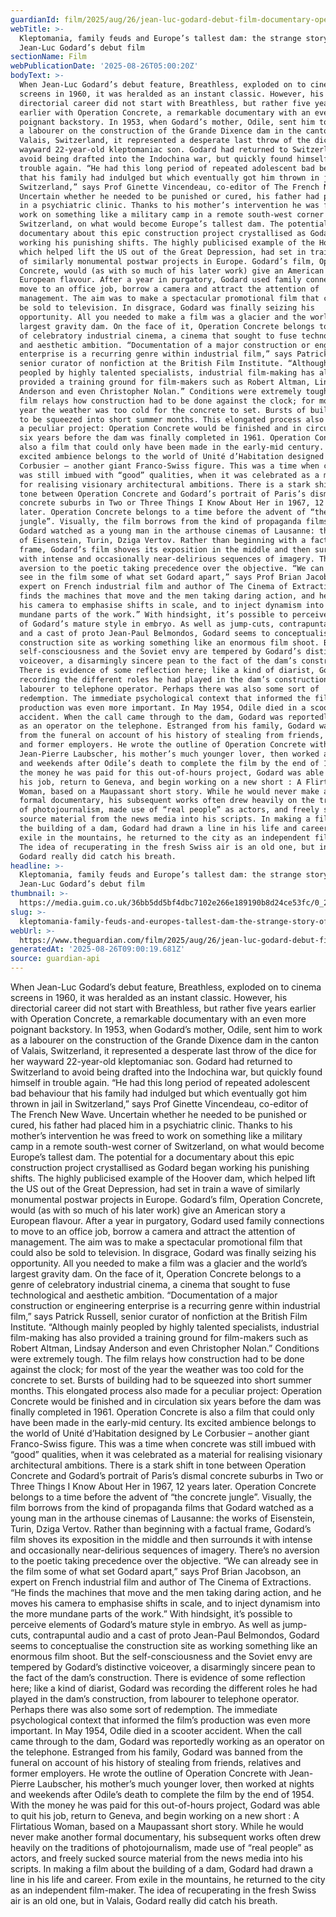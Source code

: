 ```yaml
---
guardianId: film/2025/aug/26/jean-luc-godard-debut-film-documentary-operation-concrete
webTitle: >-
  Kleptomania, family feuds and Europe’s tallest dam: the strange story of
  Jean-Luc Godard’s debut film
sectionName: Film
webPublicationDate: '2025-08-26T05:00:20Z'
bodyText: >-
  When Jean-Luc Godard’s debut feature, Breathless, exploded on to cinema
  screens in 1960, it was heralded as an instant classic. However, his
  directorial career did not start with Breathless, but rather five years
  earlier with Operation Concrete, a remarkable documentary with an even more
  poignant backstory. In 1953, when Godard’s mother, Odile, sent him to work as
  a labourer on the construction of the Grande Dixence dam in the canton of
  Valais, Switzerland, it represented a desperate last throw of the dice for her
  wayward 22-year-old kleptomaniac son. Godard had returned to Switzerland to
  avoid being drafted into the Indochina war, but quickly found himself in
  trouble again. “He had this long period of repeated adolescent bad behaviour
  that his family had indulged but which eventually got him thrown in jail in
  Switzerland,” says Prof Ginette Vincendeau, co-editor of The French New Wave.
  Uncertain whether he needed to be punished or cured, his father had placed him
  in a psychiatric clinic. Thanks to his mother’s intervention he was freed to
  work on something like a military camp in a remote south-west corner of
  Switzerland, on what would become Europe’s tallest dam. The potential for a
  documentary about this epic construction project crystallised as Godard began
  working his punishing shifts. The highly publicised example of the Hoover dam,
  which helped lift the US out of the Great Depression, had set in train a wave
  of similarly monumental postwar projects in Europe. Godard’s film, Operation
  Concrete, would (as with so much of his later work) give an American story a
  European flavour. After a year in purgatory, Godard used family connections to
  move to an office job, borrow a camera and attract the attention of
  management. The aim was to make a spectacular promotional film that could also
  be sold to television. In disgrace, Godard was finally seizing his
  opportunity. All you needed to make a film was a glacier and the world’s
  largest gravity dam. On the face of it, Operation Concrete belongs to a genre
  of celebratory industrial cinema, a cinema that sought to fuse technological
  and aesthetic ambition. “Documentation of a major construction or engineering
  enterprise is a recurring genre within industrial film,” says Patrick Russell,
  senior curator of nonfiction at the British Film Institute. “Although mainly
  peopled by highly talented specialists, industrial film-making has also
  provided a training ground for film-makers such as Robert Altman, Lindsay
  Anderson and even Christopher Nolan.” Conditions were extremely tough. The
  film relays how construction had to be done against the clock; for most of the
  year the weather was too cold for the concrete to set. Bursts of building had
  to be squeezed into short summer months. This elongated process also made for
  a peculiar project: Operation Concrete would be finished and in circulation
  six years before the dam was finally completed in 1961. Operation Concrete is
  also a film that could only have been made in the early-mid century. Its
  excited ambience belongs to the world of Unité d’Habitation designed by Le
  Corbusier – another giant Franco-Swiss figure. This was a time when concrete
  was still imbued with “good” qualities, when it was celebrated as a material
  for realising visionary architectural ambitions. There is a stark shift in
  tone between Operation Concrete and Godard’s portrait of Paris’s dismal
  concrete suburbs in Two or Three Things I Know About Her in 1967, 12 years
  later. Operation Concrete belongs to a time before the advent of “the concrete
  jungle”. Visually, the film borrows from the kind of propaganda films that
  Godard watched as a young man in the arthouse cinemas of Lausanne: the works
  of Eisenstein, Turin, Dziga Vertov. Rather than beginning with a factual
  frame, Godard’s film shoves its exposition in the middle and then surrounds it
  with intense and occasionally near-delirious sequences of imagery. There’s no
  aversion to the poetic taking precedence over the objective. “We can already
  see in the film some of what set Godard apart,” says Prof Brian Jacobson, an
  expert on French industrial film and author of The Cinema of Extractions. “He
  finds the machines that move and the men taking daring action, and he moves
  his camera to emphasise shifts in scale, and to inject dynamism into the more
  mundane parts of the work.” With hindsight, it’s possible to perceive elements
  of Godard’s mature style in embryo. As well as jump-cuts, contrapuntal audio
  and a cast of proto Jean-Paul Belmondos, Godard seems to conceptualise the
  construction site as working something like an enormous film shoot. But the
  self-consciousness and the Soviet envy are tempered by Godard’s distinctive
  voiceover, a disarmingly sincere pean to the fact of the dam’s construction.
  There is evidence of some reflection here; like a kind of diarist, Godard was
  recording the different roles he had played in the dam’s construction, from
  labourer to telephone operator. Perhaps there was also some sort of
  redemption. The immediate psychological context that informed the film’s
  production was even more important. In May 1954, Odile died in a scooter
  accident. When the call came through to the dam, Godard was reportedly working
  as an operator on the telephone. Estranged from his family, Godard was banned
  from the funeral on account of his history of stealing from friends, relatives
  and former employers. He wrote the outline of Operation Concrete with
  Jean-Pierre Laubscher, his mother’s much younger lover, then worked at nights
  and weekends after Odile’s death to complete the film by the end of 1954. With
  the money he was paid for this out-of-hours project, Godard was able to quit
  his job, return to Geneva, and begin working on a new short : A Flirtatious
  Woman, based on a Maupassant short story. While he would never make another
  formal documentary, his subsequent works often drew heavily on the traditions
  of photojournalism, made use of “real people” as actors, and freely sucked
  source material from the news media into his scripts. In making a film about
  the building of a dam, Godard had drawn a line in his life and career. From
  exile in the mountains, he returned to the city as an independent film-maker.
  The idea of recuperating in the fresh Swiss air is an old one, but in Valais,
  Godard really did catch his breath.
headline: >-
  Kleptomania, family feuds and Europe’s tallest dam: the strange story of
  Jean-Luc Godard’s debut film
thumbnail: >-
  https://media.guim.co.uk/36bb5dd5bf4dbc7102e266e189190b8d24ce53fc/0_2219_5005_4004/500.jpg
slug: >-
  kleptomania-family-feuds-and-europes-tallest-dam-the-strange-story-of-jean-luc-godards-debut-film
webUrl: >-
  https://www.theguardian.com/film/2025/aug/26/jean-luc-godard-debut-film-documentary-operation-concrete
generatedAt: '2025-08-26T09:00:19.681Z'
source: guardian-api
---
```

When Jean-Luc Godard’s debut feature, Breathless, exploded on to cinema screens in 1960, it was heralded as an instant classic. However, his directorial career did not start with Breathless, but rather five years earlier with Operation Concrete, a remarkable documentary with an even more poignant backstory. In 1953, when Godard’s mother, Odile, sent him to work as a labourer on the construction of the Grande Dixence dam in the canton of Valais, Switzerland, it represented a desperate last throw of the dice for her wayward 22-year-old kleptomaniac son. Godard had returned to Switzerland to avoid being drafted into the Indochina war, but quickly found himself in trouble again. “He had this long period of repeated adolescent bad behaviour that his family had indulged but which eventually got him thrown in jail in Switzerland,” says Prof Ginette Vincendeau, co-editor of The French New Wave. Uncertain whether he needed to be punished or cured, his father had placed him in a psychiatric clinic. Thanks to his mother’s intervention he was freed to work on something like a military camp in a remote south-west corner of Switzerland, on what would become Europe’s tallest dam. The potential for a documentary about this epic construction project crystallised as Godard began working his punishing shifts. The highly publicised example of the Hoover dam, which helped lift the US out of the Great Depression, had set in train a wave of similarly monumental postwar projects in Europe. Godard’s film, Operation Concrete, would (as with so much of his later work) give an American story a European flavour. After a year in purgatory, Godard used family connections to move to an office job, borrow a camera and attract the attention of management. The aim was to make a spectacular promotional film that could also be sold to television. In disgrace, Godard was finally seizing his opportunity. All you needed to make a film was a glacier and the world’s largest gravity dam. On the face of it, Operation Concrete belongs to a genre of celebratory industrial cinema, a cinema that sought to fuse technological and aesthetic ambition. “Documentation of a major construction or engineering enterprise is a recurring genre within industrial film,” says Patrick Russell, senior curator of nonfiction at the British Film Institute. “Although mainly peopled by highly talented specialists, industrial film-making has also provided a training ground for film-makers such as Robert Altman, Lindsay Anderson and even Christopher Nolan.” Conditions were extremely tough. The film relays how construction had to be done against the clock; for most of the year the weather was too cold for the concrete to set. Bursts of building had to be squeezed into short summer months. This elongated process also made for a peculiar project: Operation Concrete would be finished and in circulation six years before the dam was finally completed in 1961. Operation Concrete is also a film that could only have been made in the early-mid century. Its excited ambience belongs to the world of Unité d’Habitation designed by Le Corbusier – another giant Franco-Swiss figure. This was a time when concrete was still imbued with “good” qualities, when it was celebrated as a material for realising visionary architectural ambitions. There is a stark shift in tone between Operation Concrete and Godard’s portrait of Paris’s dismal concrete suburbs in Two or Three Things I Know About Her in 1967, 12 years later. Operation Concrete belongs to a time before the advent of “the concrete jungle”. Visually, the film borrows from the kind of propaganda films that Godard watched as a young man in the arthouse cinemas of Lausanne: the works of Eisenstein, Turin, Dziga Vertov. Rather than beginning with a factual frame, Godard’s film shoves its exposition in the middle and then surrounds it with intense and occasionally near-delirious sequences of imagery. There’s no aversion to the poetic taking precedence over the objective. “We can already see in the film some of what set Godard apart,” says Prof Brian Jacobson, an expert on French industrial film and author of The Cinema of Extractions. “He finds the machines that move and the men taking daring action, and he moves his camera to emphasise shifts in scale, and to inject dynamism into the more mundane parts of the work.” With hindsight, it’s possible to perceive elements of Godard’s mature style in embryo. As well as jump-cuts, contrapuntal audio and a cast of proto Jean-Paul Belmondos, Godard seems to conceptualise the construction site as working something like an enormous film shoot. But the self-consciousness and the Soviet envy are tempered by Godard’s distinctive voiceover, a disarmingly sincere pean to the fact of the dam’s construction. There is evidence of some reflection here; like a kind of diarist, Godard was recording the different roles he had played in the dam’s construction, from labourer to telephone operator. Perhaps there was also some sort of redemption. The immediate psychological context that informed the film’s production was even more important. In May 1954, Odile died in a scooter accident. When the call came through to the dam, Godard was reportedly working as an operator on the telephone. Estranged from his family, Godard was banned from the funeral on account of his history of stealing from friends, relatives and former employers. He wrote the outline of Operation Concrete with Jean-Pierre Laubscher, his mother’s much younger lover, then worked at nights and weekends after Odile’s death to complete the film by the end of 1954. With the money he was paid for this out-of-hours project, Godard was able to quit his job, return to Geneva, and begin working on a new short : A Flirtatious Woman, based on a Maupassant short story. While he would never make another formal documentary, his subsequent works often drew heavily on the traditions of photojournalism, made use of “real people” as actors, and freely sucked source material from the news media into his scripts. In making a film about the building of a dam, Godard had drawn a line in his life and career. From exile in the mountains, he returned to the city as an independent film-maker. The idea of recuperating in the fresh Swiss air is an old one, but in Valais, Godard really did catch his breath.
